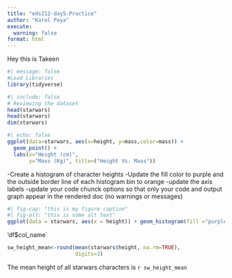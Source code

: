 ```yaml
---
title: "eds212-day5-Practice"
author: "Karol Paya"
execute: 
  warning: false
format: html
---
```


Hey this is Takeen
```r
#| message: false
#Load Libraries
library(tidyverse)
```


```r
#| include: false
# Reviewing the dataset
head(starwars)
head(starwars)
dim(starwars)
```

```r
#| echo: false
ggplot(data=starwars, aes(x=height, y=mass,color=mass)) + 
  geom_point() +
  labs(x="Height (cm)",
       y="Mass (Kg)", title=("Height Vs. Mass"))
```
-Create a histogram of character heights
-Update the fill color to purple and the outside border line of each histogram bin to orange
-update the axis labels
-update your code chunck options so that only your code and output graph appear in the rendered doc (no warnings or messages)
```r
#| fig-cap: "this is my figure caption"
#| fig-alt: "this is some alt text"
ggplot(data = starwars, aes(x = height)) + geom_histogram(fill ="purple", color="orange") + labs (x= "Height (cm)")
```

'df$col_name`

```r

sw_height_mean<-round(mean(starwars$height, na.rm=TRUE), 
                      digits=3)
```

The mean height of all starwars characters is `r sw_height_mean`

